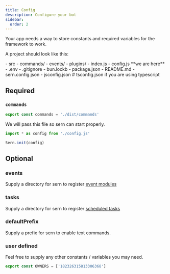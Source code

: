 ```yaml
---
title: Config 
description: Configure your bot 
sidebar:
  order: 2
---
```

Your app needs a way to store constants and required variables for the framework to work.

A project should look like this: <br />


<FileTree>
- src
  - commands/
  - events/
  - plugins/ 
  - index.js
  - config.js **we are here**
- .env
- .gitignore
- bun.lockb
- package.json
- README.md
- sern.config.json
- jsconfig.json # tsconfig.json if you are using typescript
</FileTree>

## Required

### `commands`
```js title='src/config.js'
export const commands = './dist/commands'
```

We will pass this file so sern can start properly.

```js title='src/index.js'
import * as config from './config.js'

Sern.init(config)
```

## Optional 

### events 
Supply a directory for sern to register [event modules](/v4/modules)

### tasks
Supply a directory for sern to register [scheduled tasks](/v4/tasks)

### defaultPrefix
Supply a prefix for sern to enable text commands.


### user defined
Feel free to supply any other constants / variables you may need.
```js
export const OWNERS = ['182326315813306368']
```
